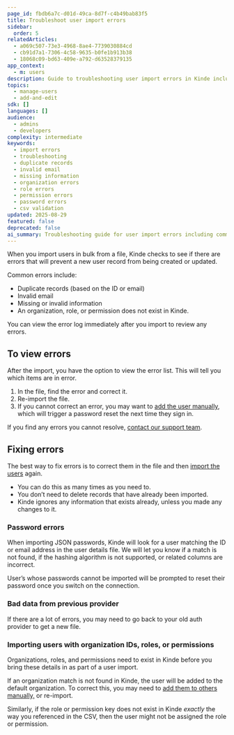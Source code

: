 ```yaml
---
page_id: fbdb6a7c-d01d-49ca-8d7f-c4b49bab83f5
title: Troubleshoot user import errors
sidebar:
  order: 5
relatedArticles:
  - a069c507-73e3-4968-8ae4-7739030884cd
  - cb91d7a1-7306-4c58-9635-b0fe1b913b38
  - 18068c09-bd63-409e-a792-d63528379135
app_context:
  - m: users
description: Guide to troubleshooting user import errors in Kinde including common validation issues, error messages, and solutions for bulk user import problems.
topics:
  - manage-users
  - add-and-edit
sdk: []
languages: []
audience:
  - admins
  - developers
complexity: intermediate
keywords:
  - import errors
  - troubleshooting
  - duplicate records
  - invalid email
  - missing information
  - organization errors
  - role errors
  - permission errors
  - password errors
  - csv validation
updated: 2025-08-29
featured: false
deprecated: false
ai_summary: Troubleshooting guide for user import errors including common issues, error resolution, password import problems, and data validation best practices.
---
```


When you import users in bulk from a file, Kinde checks to see if there are errors that will prevent a new user record from being created or updated.

Common errors include:

- Duplicate records (based on the ID or email)
- Invalid email
- Missing or invalid information
- An organization, role, or permission does not exist in Kinde.

You can view the error log immediately after you import to review any errors.

## To view errors

After the import, you have the option to view the error list. This will tell you which items are in error.

1. In the file, find the error and correct it.
2. Re-import the file.
3. If you cannot correct an error, you may want to [add the user manually](/manage-users/add-and-edit/add-and-edit-users/), which will trigger a password reset the next time they sign in.

If you find any errors you cannot resolve, [contact our support team](mailto:support@kinde.com).

## Fixing errors

The best way to fix errors is to correct them in the file and then [import the users](/manage-users/add-and-edit/import-users-in-bulk/) again.

- You can do this as many times as you need to.
- You don’t need to delete records that have already been imported.
- Kinde ignores any information that exists already, unless you made any changes to it.

### Password errors

When importing JSON passwords, Kinde will look for a user matching the ID or email address in the user details file. We will let you know if a match is not found, if the hashing algorithm is not supported, or related columns are incorrect.

User’s whose passwords cannot be imported will be prompted to reset their password once you switch on the connection.

### Bad data from previous provider

If there are a lot of errors, you may need to go back to your old auth provider to get a new file.

### I**mporting users with organization IDs, roles, or permissions**

Organizations, roles, and permissions need to exist in Kinde before you bring these details in as part of a user import.

If an organization match is not found in Kinde, the user will be added to the default organization. To correct this, you may need to [add them to others manually,](/manage-users/about/manage-users-across-organizations/) or re-import.

Similarly, if the role or permission key does not exist in Kinde _exactly_ the way you referenced in the CSV, then the user might not be assigned the role or permission.
